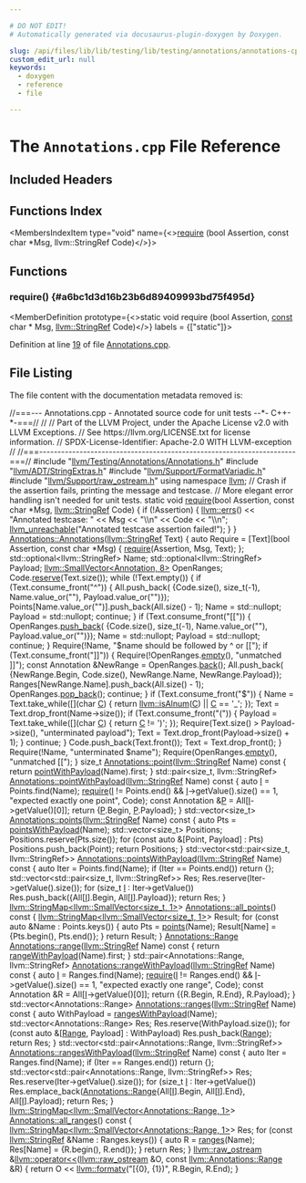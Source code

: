 ```yaml
---

# DO NOT EDIT!
# Automatically generated via docusaurus-plugin-doxygen by Doxygen.

slug: /api/files/lib/lib/testing/lib/testing/annotations/annotations-cpp
custom_edit_url: null
keywords:
  - doxygen
  - reference
  - file

---
```





# The `Annotations.cpp` File Reference

<DoxygenPage pluginConfig={pluginConfig}>



## Included Headers

<IncludesList>
<IncludesListItem
  filePath="llvm/Testing/Annotations/Annotations.h"
  permalink="/docs/api/files/include/include/llvm/include/llvm/testing/include/llvm/testing/annotations/annotations-h"
  isLocal="true" />
<IncludesListItem
  filePath="llvm/ADT/StringExtras.h"
  permalink="/docs/api/files/include/include/llvm/include/llvm/adt/stringextras-h"
  isLocal="true" />
<IncludesListItem
  filePath="llvm/Support/FormatVariadic.h"
  permalink="/docs/api/files/include/include/llvm/include/llvm/support/formatvariadic-h"
  isLocal="true" />
<IncludesListItem
  filePath="llvm/Support/raw_ostream.h"
  permalink="/docs/api/files/include/include/llvm/include/llvm/support/raw-ostream-h"
  isLocal="true" />
</IncludesList>

## Functions Index

<MembersIndex>

<MembersIndexItem
  type="void"
  name={<><a href="#a6bc1d3d16b23b6d89409993bd75f495d">require</a> (bool Assertion, const char &#42;Msg, llvm::StringRef Code)</>}>
</MembersIndexItem>

</MembersIndex>


<SectionDefinition>

## Functions

### require() {#a6bc1d3d16b23b6d89409993bd75f495d}

<MemberDefinition
  prototype={<>static void require (bool Assertion, <a href="/docs/api/files/lib/lib/target/lib/target/aarch64/aarch64promoteconstant-cpp/#a90f8350fecae261c25be85d38b451bff">const</a> char &#42; Msg, <a href="/docs/api/classes/llvm/stringref">llvm::StringRef</a> Code)</>}
  labels = {["static"]}>

Definition at line <a href="#l00019">19</a> of file <a href="/docs/api/files/lib/lib/testing/lib/testing/annotations/annotations-cpp">Annotations.cpp</a>.
</MemberDefinition>

</SectionDefinition>

## File Listing

The file content with the documentation metadata removed is:

<ProgramListing>

<Link id="l00001" /><CodeLine lineNumber="1"><span class="doxyHighlightComment">//===--- Annotations.cpp - Annotated source code for unit tests --&#42;- C++-&#42;-===//</span></CodeLine>
<Link id="l00002" /><CodeLine lineNumber="2"><span class="doxyHighlightComment">//</span></CodeLine>
<Link id="l00003" /><CodeLine lineNumber="3"><span class="doxyHighlightComment">// Part of the LLVM Project, under the Apache License v2.0 with LLVM Exceptions.</span></CodeLine>
<Link id="l00004" /><CodeLine lineNumber="4"><span class="doxyHighlightComment">// See https://llvm.org/LICENSE.txt for license information.</span></CodeLine>
<Link id="l00005" /><CodeLine lineNumber="5"><span class="doxyHighlightComment">// SPDX-License-Identifier: Apache-2.0 WITH LLVM-exception</span></CodeLine>
<Link id="l00006" /><CodeLine lineNumber="6"><span class="doxyHighlightComment">//</span></CodeLine>
<Link id="l00007" /><CodeLine lineNumber="7"><span class="doxyHighlightComment">//===----------------------------------------------------------------------===//</span></CodeLine>
<Link id="l00008" /><CodeLine lineNumber="8"></CodeLine>
<Link id="l00009" /><CodeLine lineNumber="9"><span class="doxyHighlightPreprocessor">#include &quot;<a href="/docs/api/files/include/include/llvm/include/llvm/testing/include/llvm/testing/annotations/annotations-h">llvm/Testing/Annotations/Annotations.h</a>&quot;</span></CodeLine>
<Link id="l00010" /><CodeLine lineNumber="10"></CodeLine>
<Link id="l00011" /><CodeLine lineNumber="11"><span class="doxyHighlightPreprocessor">#include &quot;<a href="/docs/api/files/include/include/llvm/include/llvm/adt/stringextras-h">llvm/ADT/StringExtras.h</a>&quot;</span></CodeLine>
<Link id="l00012" /><CodeLine lineNumber="12"><span class="doxyHighlightPreprocessor">#include &quot;<a href="/docs/api/files/include/include/llvm/include/llvm/support/formatvariadic-h">llvm/Support/FormatVariadic.h</a>&quot;</span></CodeLine>
<Link id="l00013" /><CodeLine lineNumber="13"><span class="doxyHighlightPreprocessor">#include &quot;<a href="/docs/api/files/include/include/llvm/include/llvm/support/raw-ostream-h">llvm/Support/raw&#95;ostream.h</a>&quot;</span></CodeLine>
<Link id="l00014" /><CodeLine lineNumber="14"></CodeLine>
<Link id="l00015" /><CodeLine lineNumber="15"><span class="doxyHighlightKeyword">using namespace </span><span class="doxyHighlight"><a href="/docs/api/namespaces/llvm">llvm</a>;</span></CodeLine>
<Link id="l00016" /><CodeLine lineNumber="16"></CodeLine>
<Link id="l00017" /><CodeLine lineNumber="17"><span class="doxyHighlightComment">// Crash if the assertion fails, printing the message and testcase.</span></CodeLine>
<Link id="l00018" /><CodeLine lineNumber="18"><span class="doxyHighlightComment">// More elegant error handling isn&#39;t needed for unit tests.</span></CodeLine>
<Link id="l00019" /><CodeLine lineNumber="19" lineLink="#a6bc1d3d16b23b6d89409993bd75f495d"><span class="doxyHighlightKeyword">static</span><span class="doxyHighlight"> </span><span class="doxyHighlightKeywordType">void</span><span class="doxyHighlight"> <a href="#a6bc1d3d16b23b6d89409993bd75f495d">require</a>(</span><span class="doxyHighlightKeywordType">bool</span><span class="doxyHighlight"> Assertion, </span><span class="doxyHighlightKeyword">const</span><span class="doxyHighlight"> </span><span class="doxyHighlightKeywordType">char</span><span class="doxyHighlight"> &#42;Msg, <a href="/docs/api/classes/llvm/stringref">llvm::StringRef</a> Code) &#123;</span></CodeLine>
<Link id="l00020" /><CodeLine lineNumber="20"><span class="doxyHighlight">  </span><span class="doxyHighlightKeywordFlow">if</span><span class="doxyHighlight"> (!Assertion) &#123;</span></CodeLine>
<Link id="l00021" /><CodeLine lineNumber="21"><span class="doxyHighlight">    <a href="/docs/api/namespaces/llvm/#a9a7b5c68c90f85baaedaa854cc5002cc">llvm::errs</a>() &lt;&lt; </span><span class="doxyHighlightStringLiteral">&quot;Annotated testcase: &quot;</span><span class="doxyHighlight"> &lt;&lt; Msg &lt;&lt; </span><span class="doxyHighlightStringLiteral">&quot;\\n&quot;</span><span class="doxyHighlight"> &lt;&lt; Code &lt;&lt; </span><span class="doxyHighlightStringLiteral">&quot;\\n&quot;</span><span class="doxyHighlight">;</span></CodeLine>
<Link id="l00022" /><CodeLine lineNumber="22"><span class="doxyHighlight">    <a href="/docs/api/files/include/include/llvm/include/llvm/support/errorhandling-h/#ace243f5c25697a1107cce46626b3dc94">llvm&#95;unreachable</a>(</span><span class="doxyHighlightStringLiteral">&quot;Annotated testcase assertion failed!&quot;</span><span class="doxyHighlight">);</span></CodeLine>
<Link id="l00023" /><CodeLine lineNumber="23"><span class="doxyHighlight">  &#125;</span></CodeLine>
<Link id="l00024" /><CodeLine lineNumber="24"><span class="doxyHighlight">&#125;</span></CodeLine>
<Link id="l00025" /><CodeLine lineNumber="25"></CodeLine>
<Link id="l00026" /><CodeLine lineNumber="26" lineLink="/docs/api/classes/llvm/annotations/#a0ac05d465c3984a3a3fe146902cf3759"><span class="doxyHighlight"><a href="/docs/api/classes/llvm/annotations/#a0ac05d465c3984a3a3fe146902cf3759">Annotations::Annotations</a>(<a href="/docs/api/classes/llvm/stringref">llvm::StringRef</a> Text) &#123;</span></CodeLine>
<Link id="l00027" /><CodeLine lineNumber="27"><span class="doxyHighlight">  </span><span class="doxyHighlightKeyword">auto</span><span class="doxyHighlight"> Require = &#91;Text&#93;(</span><span class="doxyHighlightKeywordType">bool</span><span class="doxyHighlight"> Assertion, </span><span class="doxyHighlightKeyword">const</span><span class="doxyHighlight"> </span><span class="doxyHighlightKeywordType">char</span><span class="doxyHighlight"> &#42;Msg) &#123;</span></CodeLine>
<Link id="l00028" /><CodeLine lineNumber="28"><span class="doxyHighlight">    <a href="#a6bc1d3d16b23b6d89409993bd75f495d">require</a>(Assertion, Msg, Text);</span></CodeLine>
<Link id="l00029" /><CodeLine lineNumber="29"><span class="doxyHighlight">  &#125;;</span></CodeLine>
<Link id="l00030" /><CodeLine lineNumber="30"><span class="doxyHighlight">  std::optional&lt;llvm::StringRef&gt; Name;</span></CodeLine>
<Link id="l00031" /><CodeLine lineNumber="31"><span class="doxyHighlight">  std::optional&lt;llvm::StringRef&gt; Payload;</span></CodeLine>
<Link id="l00032" /><CodeLine lineNumber="32"><span class="doxyHighlight">  <a href="/docs/api/classes/llvm/smallvector">llvm::SmallVector&lt;Annotation, 8&gt;</a> OpenRanges;</span></CodeLine>
<Link id="l00033" /><CodeLine lineNumber="33"></CodeLine>
<Link id="l00034" /><CodeLine lineNumber="34"><span class="doxyHighlight">  Code.<a href="/docs/api/classes/llvm/smallvectorimpl/#a499ea32ca1b8d16cedfe01d1e5b08f29">reserve</a>(Text.size());</span></CodeLine>
<Link id="l00035" /><CodeLine lineNumber="35"><span class="doxyHighlight">  </span><span class="doxyHighlightKeywordFlow">while</span><span class="doxyHighlight"> (!Text.empty()) &#123;</span></CodeLine>
<Link id="l00036" /><CodeLine lineNumber="36"><span class="doxyHighlight">    </span><span class="doxyHighlightKeywordFlow">if</span><span class="doxyHighlight"> (Text.consume&#95;front(</span><span class="doxyHighlightStringLiteral">&quot;^&quot;</span><span class="doxyHighlight">)) &#123;</span></CodeLine>
<Link id="l00037" /><CodeLine lineNumber="37"><span class="doxyHighlight">      All.push&#95;back(</span></CodeLine>
<Link id="l00038" /><CodeLine lineNumber="38"><span class="doxyHighlight">          &#123;Code.size(), size&#95;t(-1), Name.value&#95;or(</span><span class="doxyHighlightStringLiteral">&quot;&quot;</span><span class="doxyHighlight">), Payload.value&#95;or(</span><span class="doxyHighlightStringLiteral">&quot;&quot;</span><span class="doxyHighlight">)&#125;);</span></CodeLine>
<Link id="l00039" /><CodeLine lineNumber="39"><span class="doxyHighlight">      Points&#91;Name.value&#95;or(</span><span class="doxyHighlightStringLiteral">&quot;&quot;</span><span class="doxyHighlight">)&#93;.push&#95;back(All.size() - 1);</span></CodeLine>
<Link id="l00040" /><CodeLine lineNumber="40"><span class="doxyHighlight">      Name = std::nullopt;</span></CodeLine>
<Link id="l00041" /><CodeLine lineNumber="41"><span class="doxyHighlight">      Payload = std::nullopt;</span></CodeLine>
<Link id="l00042" /><CodeLine lineNumber="42"><span class="doxyHighlight">      </span><span class="doxyHighlightKeywordFlow">continue</span><span class="doxyHighlight">;</span></CodeLine>
<Link id="l00043" /><CodeLine lineNumber="43"><span class="doxyHighlight">    &#125;</span></CodeLine>
<Link id="l00044" /><CodeLine lineNumber="44"><span class="doxyHighlight">    </span><span class="doxyHighlightKeywordFlow">if</span><span class="doxyHighlight"> (Text.consume&#95;front(</span><span class="doxyHighlightStringLiteral">&quot;&#91;&#91;&quot;</span><span class="doxyHighlight">)) &#123;</span></CodeLine>
<Link id="l00045" /><CodeLine lineNumber="45"><span class="doxyHighlight">      OpenRanges.<a href="/docs/api/classes/llvm/smallvectortemplatebase/#af42bfbc067df27c19ee2fc859df58799">push&#95;back</a>(</span></CodeLine>
<Link id="l00046" /><CodeLine lineNumber="46"><span class="doxyHighlight">          &#123;Code.size(), size&#95;t(-1), Name.value&#95;or(</span><span class="doxyHighlightStringLiteral">&quot;&quot;</span><span class="doxyHighlight">), Payload.value&#95;or(</span><span class="doxyHighlightStringLiteral">&quot;&quot;</span><span class="doxyHighlight">)&#125;);</span></CodeLine>
<Link id="l00047" /><CodeLine lineNumber="47"><span class="doxyHighlight">      Name = std::nullopt;</span></CodeLine>
<Link id="l00048" /><CodeLine lineNumber="48"><span class="doxyHighlight">      Payload = std::nullopt;</span></CodeLine>
<Link id="l00049" /><CodeLine lineNumber="49"><span class="doxyHighlight">      </span><span class="doxyHighlightKeywordFlow">continue</span><span class="doxyHighlight">;</span></CodeLine>
<Link id="l00050" /><CodeLine lineNumber="50"><span class="doxyHighlight">    &#125;</span></CodeLine>
<Link id="l00051" /><CodeLine lineNumber="51"><span class="doxyHighlight">    Require(!Name, </span><span class="doxyHighlightStringLiteral">&quot;$name should be followed by ^ or &#91;&#91;&quot;</span><span class="doxyHighlight">);</span></CodeLine>
<Link id="l00052" /><CodeLine lineNumber="52"><span class="doxyHighlight">    </span><span class="doxyHighlightKeywordFlow">if</span><span class="doxyHighlight"> (Text.consume&#95;front(</span><span class="doxyHighlightStringLiteral">&quot;&#93;&#93;&quot;</span><span class="doxyHighlight">)) &#123;</span></CodeLine>
<Link id="l00053" /><CodeLine lineNumber="53"><span class="doxyHighlight">      Require(!OpenRanges.<a href="/docs/api/classes/llvm/smallvectortemplatecommon/#ad9a3c7bc26b130377bbafc170b5f88a2">empty</a>(), </span><span class="doxyHighlightStringLiteral">&quot;unmatched &#93;&#93;&quot;</span><span class="doxyHighlight">);</span></CodeLine>
<Link id="l00054" /><CodeLine lineNumber="54"></CodeLine>
<Link id="l00055" /><CodeLine lineNumber="55"><span class="doxyHighlight">      </span><span class="doxyHighlightKeyword">const</span><span class="doxyHighlight"> Annotation &amp;NewRange = OpenRanges.<a href="/docs/api/classes/llvm/smallvectortemplatecommon/#acd9e771a3296c6b24146955754620557">back</a>();</span></CodeLine>
<Link id="l00056" /><CodeLine lineNumber="56"><span class="doxyHighlight">      All.push&#95;back(</span></CodeLine>
<Link id="l00057" /><CodeLine lineNumber="57"><span class="doxyHighlight">          &#123;NewRange.Begin, Code.size(), NewRange.Name, NewRange.Payload&#125;);</span></CodeLine>
<Link id="l00058" /><CodeLine lineNumber="58"><span class="doxyHighlight">      Ranges&#91;NewRange.Name&#93;.push&#95;back(All.size() - 1);</span></CodeLine>
<Link id="l00059" /><CodeLine lineNumber="59"></CodeLine>
<Link id="l00060" /><CodeLine lineNumber="60"><span class="doxyHighlight">      OpenRanges.<a href="/docs/api/classes/llvm/smallvectortemplatebase/#ad97688dfe9cd802e2a0691cbe620218a">pop&#95;back</a>();</span></CodeLine>
<Link id="l00061" /><CodeLine lineNumber="61"><span class="doxyHighlight">      </span><span class="doxyHighlightKeywordFlow">continue</span><span class="doxyHighlight">;</span></CodeLine>
<Link id="l00062" /><CodeLine lineNumber="62"><span class="doxyHighlight">    &#125;</span></CodeLine>
<Link id="l00063" /><CodeLine lineNumber="63"><span class="doxyHighlight">    </span><span class="doxyHighlightKeywordFlow">if</span><span class="doxyHighlight"> (Text.consume&#95;front(</span><span class="doxyHighlightStringLiteral">&quot;$&quot;</span><span class="doxyHighlight">)) &#123;</span></CodeLine>
<Link id="l00064" /><CodeLine lineNumber="64"><span class="doxyHighlight">      Name =</span></CodeLine>
<Link id="l00065" /><CodeLine lineNumber="65"><span class="doxyHighlight">          Text.take&#95;while(&#91;&#93;(</span><span class="doxyHighlightKeywordType">char</span><span class="doxyHighlight"> <a href="/docs/api/namespaces/llvm/callingconv/#ac6aa1387c4375260e2468eb5a77fdb4cafd841a49aec1539bc88abc8ff9e170fb">C</a>) &#123; </span><span class="doxyHighlightKeywordFlow">return</span><span class="doxyHighlight"> <a href="/docs/api/namespaces/llvm/#a8a0d39a17f2152e31271da7e7491d60e">llvm::isAlnum</a>(<a href="/docs/api/namespaces/llvm/callingconv/#ac6aa1387c4375260e2468eb5a77fdb4cafd841a49aec1539bc88abc8ff9e170fb">C</a>) || <a href="/docs/api/namespaces/llvm/callingconv/#ac6aa1387c4375260e2468eb5a77fdb4cafd841a49aec1539bc88abc8ff9e170fb">C</a> == </span><span class="doxyHighlightCharLiteral">&#39;&#95;&#39;</span><span class="doxyHighlight">; &#125;);</span></CodeLine>
<Link id="l00066" /><CodeLine lineNumber="66"><span class="doxyHighlight">      Text = Text.drop&#95;front(Name-&gt;size());</span></CodeLine>
<Link id="l00067" /><CodeLine lineNumber="67"></CodeLine>
<Link id="l00068" /><CodeLine lineNumber="68"><span class="doxyHighlight">      </span><span class="doxyHighlightKeywordFlow">if</span><span class="doxyHighlight"> (Text.consume&#95;front(</span><span class="doxyHighlightStringLiteral">&quot;(&quot;</span><span class="doxyHighlight">)) &#123;</span></CodeLine>
<Link id="l00069" /><CodeLine lineNumber="69"><span class="doxyHighlight">        Payload = Text.take&#95;while(&#91;&#93;(</span><span class="doxyHighlightKeywordType">char</span><span class="doxyHighlight"> <a href="/docs/api/namespaces/llvm/callingconv/#ac6aa1387c4375260e2468eb5a77fdb4cafd841a49aec1539bc88abc8ff9e170fb">C</a>) &#123; </span><span class="doxyHighlightKeywordFlow">return</span><span class="doxyHighlight"> <a href="/docs/api/namespaces/llvm/callingconv/#ac6aa1387c4375260e2468eb5a77fdb4cafd841a49aec1539bc88abc8ff9e170fb">C</a> != </span><span class="doxyHighlightCharLiteral">&#39;)&#39;</span><span class="doxyHighlight">; &#125;);</span></CodeLine>
<Link id="l00070" /><CodeLine lineNumber="70"><span class="doxyHighlight">        Require(Text.size() &gt; Payload-&gt;size(), </span><span class="doxyHighlightStringLiteral">&quot;unterminated payload&quot;</span><span class="doxyHighlight">);</span></CodeLine>
<Link id="l00071" /><CodeLine lineNumber="71"><span class="doxyHighlight">        Text = Text.drop&#95;front(Payload-&gt;size() + 1);</span></CodeLine>
<Link id="l00072" /><CodeLine lineNumber="72"><span class="doxyHighlight">      &#125;</span></CodeLine>
<Link id="l00073" /><CodeLine lineNumber="73"></CodeLine>
<Link id="l00074" /><CodeLine lineNumber="74"><span class="doxyHighlight">      </span><span class="doxyHighlightKeywordFlow">continue</span><span class="doxyHighlight">;</span></CodeLine>
<Link id="l00075" /><CodeLine lineNumber="75"><span class="doxyHighlight">    &#125;</span></CodeLine>
<Link id="l00076" /><CodeLine lineNumber="76"><span class="doxyHighlight">    Code.push&#95;back(Text.front());</span></CodeLine>
<Link id="l00077" /><CodeLine lineNumber="77"><span class="doxyHighlight">    Text = Text.drop&#95;front();</span></CodeLine>
<Link id="l00078" /><CodeLine lineNumber="78"><span class="doxyHighlight">  &#125;</span></CodeLine>
<Link id="l00079" /><CodeLine lineNumber="79"><span class="doxyHighlight">  Require(!Name, </span><span class="doxyHighlightStringLiteral">&quot;unterminated $name&quot;</span><span class="doxyHighlight">);</span></CodeLine>
<Link id="l00080" /><CodeLine lineNumber="80"><span class="doxyHighlight">  Require(OpenRanges.<a href="/docs/api/classes/llvm/smallvectortemplatecommon/#ad9a3c7bc26b130377bbafc170b5f88a2">empty</a>(), </span><span class="doxyHighlightStringLiteral">&quot;unmatched &#91;&#91;&quot;</span><span class="doxyHighlight">);</span></CodeLine>
<Link id="l00081" /><CodeLine lineNumber="81"><span class="doxyHighlight">&#125;</span></CodeLine>
<Link id="l00082" /><CodeLine lineNumber="82"></CodeLine>
<Link id="l00083" /><CodeLine lineNumber="83" lineLink="/docs/api/classes/llvm/annotations/#a42b915e89f7fd192619acba583ca3852"><span class="doxyHighlightKeywordType">size&#95;t</span><span class="doxyHighlight"> <a href="/docs/api/classes/llvm/annotations/#a42b915e89f7fd192619acba583ca3852">Annotations::point</a>(<a href="/docs/api/classes/llvm/stringref">llvm::StringRef</a> Name)</span><span class="doxyHighlightKeyword"> const </span><span class="doxyHighlight">&#123;</span></CodeLine>
<Link id="l00084" /><CodeLine lineNumber="84"><span class="doxyHighlight">  </span><span class="doxyHighlightKeywordFlow">return</span><span class="doxyHighlight"> <a href="/docs/api/classes/llvm/annotations/#a485a64dfa1a7552e15848e40cf73e9ab">pointWithPayload</a>(Name).first;</span></CodeLine>
<Link id="l00085" /><CodeLine lineNumber="85"><span class="doxyHighlight">&#125;</span></CodeLine>
<Link id="l00086" /><CodeLine lineNumber="86"></CodeLine>
<Link id="l00087" /><CodeLine lineNumber="87"><span class="doxyHighlight">std::pair&lt;size&#95;t, llvm::StringRef&gt;</span></CodeLine>
<Link id="l00088" /><CodeLine lineNumber="88" lineLink="/docs/api/classes/llvm/annotations/#a485a64dfa1a7552e15848e40cf73e9ab"><span class="doxyHighlight"><a href="/docs/api/classes/llvm/annotations/#a485a64dfa1a7552e15848e40cf73e9ab">Annotations::pointWithPayload</a>(<a href="/docs/api/classes/llvm/stringref">llvm::StringRef</a> Name)</span><span class="doxyHighlightKeyword"> const </span><span class="doxyHighlight">&#123;</span></CodeLine>
<Link id="l00089" /><CodeLine lineNumber="89"><span class="doxyHighlight">  </span><span class="doxyHighlightKeyword">auto</span><span class="doxyHighlight"> <a href="/docs/api/files/lib/lib/support/md5-cpp/#ac0eafdc9ee161b71e7af98af736952fd">I</a> = Points.find(Name);</span></CodeLine>
<Link id="l00090" /><CodeLine lineNumber="90"><span class="doxyHighlight">  <a href="#a6bc1d3d16b23b6d89409993bd75f495d">require</a>(<a href="/docs/api/files/lib/lib/support/md5-cpp/#ac0eafdc9ee161b71e7af98af736952fd">I</a> != Points.end() &amp;&amp; <a href="/docs/api/files/lib/lib/support/md5-cpp/#ac0eafdc9ee161b71e7af98af736952fd">I</a>-&gt;getValue().size() == 1,</span></CodeLine>
<Link id="l00091" /><CodeLine lineNumber="91"><span class="doxyHighlight">          </span><span class="doxyHighlightStringLiteral">&quot;expected exactly one point&quot;</span><span class="doxyHighlight">, Code);</span></CodeLine>
<Link id="l00092" /><CodeLine lineNumber="92"><span class="doxyHighlight">  </span><span class="doxyHighlightKeyword">const</span><span class="doxyHighlight"> Annotation &amp;<a href="/docs/api/files/lib/lib/option/option-cpp/#a04665169063c8ca1f2ea96c27fc7c2b2">P</a> = All&#91;<a href="/docs/api/files/lib/lib/support/md5-cpp/#ac0eafdc9ee161b71e7af98af736952fd">I</a>-&gt;getValue()&#91;0&#93;&#93;;</span></CodeLine>
<Link id="l00093" /><CodeLine lineNumber="93"><span class="doxyHighlight">  </span><span class="doxyHighlightKeywordFlow">return</span><span class="doxyHighlight"> &#123;<a href="/docs/api/files/lib/lib/option/option-cpp/#a04665169063c8ca1f2ea96c27fc7c2b2">P</a>.Begin, <a href="/docs/api/files/lib/lib/option/option-cpp/#a04665169063c8ca1f2ea96c27fc7c2b2">P</a>.Payload&#125;;</span></CodeLine>
<Link id="l00094" /><CodeLine lineNumber="94"><span class="doxyHighlight">&#125;</span></CodeLine>
<Link id="l00095" /><CodeLine lineNumber="95"></CodeLine>
<Link id="l00096" /><CodeLine lineNumber="96" lineLink="/docs/api/classes/llvm/annotations/#ab1335a2c7dcf591c0105a3cfca7f175a"><span class="doxyHighlight">std::vector&lt;size&#95;t&gt; <a href="/docs/api/classes/llvm/annotations/#ab1335a2c7dcf591c0105a3cfca7f175a">Annotations::points</a>(<a href="/docs/api/classes/llvm/stringref">llvm::StringRef</a> Name)</span><span class="doxyHighlightKeyword"> const </span><span class="doxyHighlight">&#123;</span></CodeLine>
<Link id="l00097" /><CodeLine lineNumber="97"><span class="doxyHighlight">  </span><span class="doxyHighlightKeyword">auto</span><span class="doxyHighlight"> Pts = <a href="/docs/api/classes/llvm/annotations/#a0ea3e0653753ce329def33d16faaf4d8">pointsWithPayload</a>(Name);</span></CodeLine>
<Link id="l00098" /><CodeLine lineNumber="98"><span class="doxyHighlight">  std::vector&lt;size&#95;t&gt; Positions;</span></CodeLine>
<Link id="l00099" /><CodeLine lineNumber="99"><span class="doxyHighlight">  Positions.reserve(Pts.size());</span></CodeLine>
<Link id="l00100" /><CodeLine lineNumber="100"><span class="doxyHighlight">  </span><span class="doxyHighlightKeywordFlow">for</span><span class="doxyHighlight"> (</span><span class="doxyHighlightKeyword">const</span><span class="doxyHighlight"> </span><span class="doxyHighlightKeyword">auto</span><span class="doxyHighlight"> &amp;&#91;Point, Payload&#93; : Pts)</span></CodeLine>
<Link id="l00101" /><CodeLine lineNumber="101"><span class="doxyHighlight">    Positions.push&#95;back(Point);</span></CodeLine>
<Link id="l00102" /><CodeLine lineNumber="102"><span class="doxyHighlight">  </span><span class="doxyHighlightKeywordFlow">return</span><span class="doxyHighlight"> Positions;</span></CodeLine>
<Link id="l00103" /><CodeLine lineNumber="103"><span class="doxyHighlight">&#125;</span></CodeLine>
<Link id="l00104" /><CodeLine lineNumber="104"></CodeLine>
<Link id="l00105" /><CodeLine lineNumber="105"><span class="doxyHighlight">std::vector&lt;std::pair&lt;size&#95;t, llvm::StringRef&gt;&gt;</span></CodeLine>
<Link id="l00106" /><CodeLine lineNumber="106" lineLink="/docs/api/classes/llvm/annotations/#a0ea3e0653753ce329def33d16faaf4d8"><span class="doxyHighlight"><a href="/docs/api/classes/llvm/annotations/#a0ea3e0653753ce329def33d16faaf4d8">Annotations::pointsWithPayload</a>(<a href="/docs/api/classes/llvm/stringref">llvm::StringRef</a> Name)</span><span class="doxyHighlightKeyword"> const </span><span class="doxyHighlight">&#123;</span></CodeLine>
<Link id="l00107" /><CodeLine lineNumber="107"><span class="doxyHighlight">  </span><span class="doxyHighlightKeyword">auto</span><span class="doxyHighlight"> Iter = Points.find(Name);</span></CodeLine>
<Link id="l00108" /><CodeLine lineNumber="108"><span class="doxyHighlight">  </span><span class="doxyHighlightKeywordFlow">if</span><span class="doxyHighlight"> (Iter == Points.end())</span></CodeLine>
<Link id="l00109" /><CodeLine lineNumber="109"><span class="doxyHighlight">    </span><span class="doxyHighlightKeywordFlow">return</span><span class="doxyHighlight"> &#123;&#125;;</span></CodeLine>
<Link id="l00110" /><CodeLine lineNumber="110"></CodeLine>
<Link id="l00111" /><CodeLine lineNumber="111"><span class="doxyHighlight">  std::vector&lt;std::pair&lt;size&#95;t, llvm::StringRef&gt;&gt; Res;</span></CodeLine>
<Link id="l00112" /><CodeLine lineNumber="112"><span class="doxyHighlight">  Res.reserve(Iter-&gt;getValue().size());</span></CodeLine>
<Link id="l00113" /><CodeLine lineNumber="113"><span class="doxyHighlight">  </span><span class="doxyHighlightKeywordFlow">for</span><span class="doxyHighlight"> (</span><span class="doxyHighlightKeywordType">size&#95;t</span><span class="doxyHighlight"> <a href="/docs/api/files/lib/lib/support/md5-cpp/#ac0eafdc9ee161b71e7af98af736952fd">I</a> : Iter-&gt;getValue())</span></CodeLine>
<Link id="l00114" /><CodeLine lineNumber="114"><span class="doxyHighlight">    Res.push&#95;back(&#123;All&#91;<a href="/docs/api/files/lib/lib/support/md5-cpp/#ac0eafdc9ee161b71e7af98af736952fd">I</a>&#93;.Begin, All&#91;<a href="/docs/api/files/lib/lib/support/md5-cpp/#ac0eafdc9ee161b71e7af98af736952fd">I</a>&#93;.Payload&#125;);</span></CodeLine>
<Link id="l00115" /><CodeLine lineNumber="115"></CodeLine>
<Link id="l00116" /><CodeLine lineNumber="116"><span class="doxyHighlight">  </span><span class="doxyHighlightKeywordFlow">return</span><span class="doxyHighlight"> Res;</span></CodeLine>
<Link id="l00117" /><CodeLine lineNumber="117"><span class="doxyHighlight">&#125;</span></CodeLine>
<Link id="l00118" /><CodeLine lineNumber="118"></CodeLine>
<Link id="l00119" /><CodeLine lineNumber="119" lineLink="/docs/api/classes/llvm/annotations/#a590f64db035dd168d54db413db5c8d4d"><span class="doxyHighlight"><a href="/docs/api/classes/llvm/stringmap">llvm::StringMap&lt;llvm::SmallVector&lt;size&#95;t, 1&gt;</a>&gt; <a href="/docs/api/classes/llvm/annotations/#a590f64db035dd168d54db413db5c8d4d">Annotations::all&#95;points</a>()</span><span class="doxyHighlightKeyword"> const </span><span class="doxyHighlight">&#123;</span></CodeLine>
<Link id="l00120" /><CodeLine lineNumber="120"><span class="doxyHighlight">  <a href="/docs/api/classes/llvm/stringmap">llvm::StringMap&lt;llvm::SmallVector&lt;size&#95;t, 1&gt;</a>&gt; Result;</span></CodeLine>
<Link id="l00121" /><CodeLine lineNumber="121"><span class="doxyHighlight">  </span><span class="doxyHighlightKeywordFlow">for</span><span class="doxyHighlight"> (</span><span class="doxyHighlightKeyword">const</span><span class="doxyHighlight"> </span><span class="doxyHighlightKeyword">auto</span><span class="doxyHighlight"> &amp;Name : Points.keys()) &#123;</span></CodeLine>
<Link id="l00122" /><CodeLine lineNumber="122"><span class="doxyHighlight">    </span><span class="doxyHighlightKeyword">auto</span><span class="doxyHighlight"> Pts = <a href="/docs/api/classes/llvm/annotations/#ab1335a2c7dcf591c0105a3cfca7f175a">points</a>(Name);</span></CodeLine>
<Link id="l00123" /><CodeLine lineNumber="123"><span class="doxyHighlight">    Result&#91;Name&#93; = &#123;Pts.begin(), Pts.end()&#125;;</span></CodeLine>
<Link id="l00124" /><CodeLine lineNumber="124"><span class="doxyHighlight">  &#125;</span></CodeLine>
<Link id="l00125" /><CodeLine lineNumber="125"><span class="doxyHighlight">  </span><span class="doxyHighlightKeywordFlow">return</span><span class="doxyHighlight"> Result;</span></CodeLine>
<Link id="l00126" /><CodeLine lineNumber="126"><span class="doxyHighlight">&#125;</span></CodeLine>
<Link id="l00127" /><CodeLine lineNumber="127"></CodeLine>
<Link id="l00128" /><CodeLine lineNumber="128" lineLink="/docs/api/classes/llvm/annotations/#a166ba4b3d7ad48c9d15b73f375d258f9"><span class="doxyHighlight"><a href="/docs/api/structs/llvm/annotations/range">Annotations::Range</a> <a href="/docs/api/classes/llvm/annotations/#a166ba4b3d7ad48c9d15b73f375d258f9">Annotations::range</a>(<a href="/docs/api/classes/llvm/stringref">llvm::StringRef</a> Name)</span><span class="doxyHighlightKeyword"> const </span><span class="doxyHighlight">&#123;</span></CodeLine>
<Link id="l00129" /><CodeLine lineNumber="129"><span class="doxyHighlight">  </span><span class="doxyHighlightKeywordFlow">return</span><span class="doxyHighlight"> <a href="/docs/api/classes/llvm/annotations/#a8c95845d9f1a25591c241754c276c6b1">rangeWithPayload</a>(Name).first;</span></CodeLine>
<Link id="l00130" /><CodeLine lineNumber="130"><span class="doxyHighlight">&#125;</span></CodeLine>
<Link id="l00131" /><CodeLine lineNumber="131"></CodeLine>
<Link id="l00132" /><CodeLine lineNumber="132"><span class="doxyHighlight">std::pair&lt;Annotations::Range, llvm::StringRef&gt;</span></CodeLine>
<Link id="l00133" /><CodeLine lineNumber="133" lineLink="/docs/api/classes/llvm/annotations/#a8c95845d9f1a25591c241754c276c6b1"><span class="doxyHighlight"><a href="/docs/api/classes/llvm/annotations/#a8c95845d9f1a25591c241754c276c6b1">Annotations::rangeWithPayload</a>(<a href="/docs/api/classes/llvm/stringref">llvm::StringRef</a> Name)</span><span class="doxyHighlightKeyword"> const </span><span class="doxyHighlight">&#123;</span></CodeLine>
<Link id="l00134" /><CodeLine lineNumber="134"><span class="doxyHighlight">  </span><span class="doxyHighlightKeyword">auto</span><span class="doxyHighlight"> <a href="/docs/api/files/lib/lib/support/md5-cpp/#ac0eafdc9ee161b71e7af98af736952fd">I</a> = Ranges.find(Name);</span></CodeLine>
<Link id="l00135" /><CodeLine lineNumber="135"><span class="doxyHighlight">  <a href="#a6bc1d3d16b23b6d89409993bd75f495d">require</a>(<a href="/docs/api/files/lib/lib/support/md5-cpp/#ac0eafdc9ee161b71e7af98af736952fd">I</a> != Ranges.end() &amp;&amp; <a href="/docs/api/files/lib/lib/support/md5-cpp/#ac0eafdc9ee161b71e7af98af736952fd">I</a>-&gt;getValue().size() == 1,</span></CodeLine>
<Link id="l00136" /><CodeLine lineNumber="136"><span class="doxyHighlight">          </span><span class="doxyHighlightStringLiteral">&quot;expected exactly one range&quot;</span><span class="doxyHighlight">, Code);</span></CodeLine>
<Link id="l00137" /><CodeLine lineNumber="137"><span class="doxyHighlight">  </span><span class="doxyHighlightKeyword">const</span><span class="doxyHighlight"> Annotation &amp;R = All&#91;<a href="/docs/api/files/lib/lib/support/md5-cpp/#ac0eafdc9ee161b71e7af98af736952fd">I</a>-&gt;getValue()&#91;0&#93;&#93;;</span></CodeLine>
<Link id="l00138" /><CodeLine lineNumber="138"><span class="doxyHighlight">  </span><span class="doxyHighlightKeywordFlow">return</span><span class="doxyHighlight"> &#123;&#123;R.Begin, R.End&#125;, R.Payload&#125;;</span></CodeLine>
<Link id="l00139" /><CodeLine lineNumber="139"><span class="doxyHighlight">&#125;</span></CodeLine>
<Link id="l00140" /><CodeLine lineNumber="140"></CodeLine>
<Link id="l00141" /><CodeLine lineNumber="141"><span class="doxyHighlight">std::vector&lt;Annotations::Range&gt;</span></CodeLine>
<Link id="l00142" /><CodeLine lineNumber="142" lineLink="/docs/api/classes/llvm/annotations/#a8d08fb0ae76344ab542c85fbffc171a2"><span class="doxyHighlight"><a href="/docs/api/classes/llvm/annotations/#a8d08fb0ae76344ab542c85fbffc171a2">Annotations::ranges</a>(<a href="/docs/api/classes/llvm/stringref">llvm::StringRef</a> Name)</span><span class="doxyHighlightKeyword"> const </span><span class="doxyHighlight">&#123;</span></CodeLine>
<Link id="l00143" /><CodeLine lineNumber="143"><span class="doxyHighlight">  </span><span class="doxyHighlightKeyword">auto</span><span class="doxyHighlight"> WithPayload = <a href="/docs/api/classes/llvm/annotations/#a9a2018d860f9aaf21ad7e92def28aba9">rangesWithPayload</a>(Name);</span></CodeLine>
<Link id="l00144" /><CodeLine lineNumber="144"><span class="doxyHighlight">  std::vector&lt;Annotations::Range&gt; Res;</span></CodeLine>
<Link id="l00145" /><CodeLine lineNumber="145"><span class="doxyHighlight">  Res.reserve(WithPayload.size());</span></CodeLine>
<Link id="l00146" /><CodeLine lineNumber="146"><span class="doxyHighlight">  </span><span class="doxyHighlightKeywordFlow">for</span><span class="doxyHighlight"> (</span><span class="doxyHighlightKeyword">const</span><span class="doxyHighlight"> </span><span class="doxyHighlightKeyword">auto</span><span class="doxyHighlight"> &amp;&#91;<a href="/docs/api/structs/llvm/annotations/range">Range</a>, Payload&#93; : WithPayload)</span></CodeLine>
<Link id="l00147" /><CodeLine lineNumber="147"><span class="doxyHighlight">    Res.push&#95;back(<a href="/docs/api/structs/llvm/annotations/range">Range</a>);</span></CodeLine>
<Link id="l00148" /><CodeLine lineNumber="148"><span class="doxyHighlight">  </span><span class="doxyHighlightKeywordFlow">return</span><span class="doxyHighlight"> Res;</span></CodeLine>
<Link id="l00149" /><CodeLine lineNumber="149"><span class="doxyHighlight">&#125;</span></CodeLine>
<Link id="l00150" /><CodeLine lineNumber="150"><span class="doxyHighlight">std::vector&lt;std::pair&lt;Annotations::Range, llvm::StringRef&gt;&gt;</span></CodeLine>
<Link id="l00151" /><CodeLine lineNumber="151" lineLink="/docs/api/classes/llvm/annotations/#a9a2018d860f9aaf21ad7e92def28aba9"><span class="doxyHighlight"><a href="/docs/api/classes/llvm/annotations/#a9a2018d860f9aaf21ad7e92def28aba9">Annotations::rangesWithPayload</a>(<a href="/docs/api/classes/llvm/stringref">llvm::StringRef</a> Name)</span><span class="doxyHighlightKeyword"> const </span><span class="doxyHighlight">&#123;</span></CodeLine>
<Link id="l00152" /><CodeLine lineNumber="152"><span class="doxyHighlight">  </span><span class="doxyHighlightKeyword">auto</span><span class="doxyHighlight"> Iter = Ranges.find(Name);</span></CodeLine>
<Link id="l00153" /><CodeLine lineNumber="153"><span class="doxyHighlight">  </span><span class="doxyHighlightKeywordFlow">if</span><span class="doxyHighlight"> (Iter == Ranges.end())</span></CodeLine>
<Link id="l00154" /><CodeLine lineNumber="154"><span class="doxyHighlight">    </span><span class="doxyHighlightKeywordFlow">return</span><span class="doxyHighlight"> &#123;&#125;;</span></CodeLine>
<Link id="l00155" /><CodeLine lineNumber="155"></CodeLine>
<Link id="l00156" /><CodeLine lineNumber="156"><span class="doxyHighlight">  std::vector&lt;std::pair&lt;Annotations::Range, llvm::StringRef&gt;&gt; Res;</span></CodeLine>
<Link id="l00157" /><CodeLine lineNumber="157"><span class="doxyHighlight">  Res.reserve(Iter-&gt;getValue().size());</span></CodeLine>
<Link id="l00158" /><CodeLine lineNumber="158"><span class="doxyHighlight">  </span><span class="doxyHighlightKeywordFlow">for</span><span class="doxyHighlight"> (</span><span class="doxyHighlightKeywordType">size&#95;t</span><span class="doxyHighlight"> <a href="/docs/api/files/lib/lib/support/md5-cpp/#ac0eafdc9ee161b71e7af98af736952fd">I</a> : Iter-&gt;getValue())</span></CodeLine>
<Link id="l00159" /><CodeLine lineNumber="159"><span class="doxyHighlight">    Res.emplace&#95;back(<a href="/docs/api/structs/llvm/annotations/range">Annotations::Range</a>&#123;All&#91;<a href="/docs/api/files/lib/lib/support/md5-cpp/#ac0eafdc9ee161b71e7af98af736952fd">I</a>&#93;.Begin, All&#91;<a href="/docs/api/files/lib/lib/support/md5-cpp/#ac0eafdc9ee161b71e7af98af736952fd">I</a>&#93;.End&#125;,</span></CodeLine>
<Link id="l00160" /><CodeLine lineNumber="160"><span class="doxyHighlight">                     All&#91;<a href="/docs/api/files/lib/lib/support/md5-cpp/#ac0eafdc9ee161b71e7af98af736952fd">I</a>&#93;.Payload);</span></CodeLine>
<Link id="l00161" /><CodeLine lineNumber="161"></CodeLine>
<Link id="l00162" /><CodeLine lineNumber="162"><span class="doxyHighlight">  </span><span class="doxyHighlightKeywordFlow">return</span><span class="doxyHighlight"> Res;</span></CodeLine>
<Link id="l00163" /><CodeLine lineNumber="163"><span class="doxyHighlight">&#125;</span></CodeLine>
<Link id="l00164" /><CodeLine lineNumber="164"></CodeLine>
<Link id="l00165" /><CodeLine lineNumber="165"><span class="doxyHighlight"><a href="/docs/api/classes/llvm/stringmap">llvm::StringMap&lt;llvm::SmallVector&lt;Annotations::Range, 1&gt;</a>&gt;</span></CodeLine>
<Link id="l00166" /><CodeLine lineNumber="166" lineLink="/docs/api/classes/llvm/annotations/#a9dade19ba5252869f09cd1fa3d4a84fa"><span class="doxyHighlight"><a href="/docs/api/classes/llvm/annotations/#a9dade19ba5252869f09cd1fa3d4a84fa">Annotations::all&#95;ranges</a>()</span><span class="doxyHighlightKeyword"> const </span><span class="doxyHighlight">&#123;</span></CodeLine>
<Link id="l00167" /><CodeLine lineNumber="167"><span class="doxyHighlight">  <a href="/docs/api/classes/llvm/stringmap">llvm::StringMap&lt;llvm::SmallVector&lt;Annotations::Range, 1&gt;</a>&gt; Res;</span></CodeLine>
<Link id="l00168" /><CodeLine lineNumber="168"><span class="doxyHighlight">  </span><span class="doxyHighlightKeywordFlow">for</span><span class="doxyHighlight"> (</span><span class="doxyHighlightKeyword">const</span><span class="doxyHighlight"> <a href="/docs/api/classes/llvm/stringref">llvm::StringRef</a> &amp;Name : Ranges.keys()) &#123;</span></CodeLine>
<Link id="l00169" /><CodeLine lineNumber="169"><span class="doxyHighlight">    </span><span class="doxyHighlightKeyword">auto</span><span class="doxyHighlight"> R = <a href="/docs/api/classes/llvm/annotations/#a8d08fb0ae76344ab542c85fbffc171a2">ranges</a>(Name);</span></CodeLine>
<Link id="l00170" /><CodeLine lineNumber="170"><span class="doxyHighlight">    Res&#91;Name&#93; = &#123;R.begin(), R.end()&#125;;</span></CodeLine>
<Link id="l00171" /><CodeLine lineNumber="171"><span class="doxyHighlight">  &#125;</span></CodeLine>
<Link id="l00172" /><CodeLine lineNumber="172"><span class="doxyHighlight">  </span><span class="doxyHighlightKeywordFlow">return</span><span class="doxyHighlight"> Res;</span></CodeLine>
<Link id="l00173" /><CodeLine lineNumber="173"><span class="doxyHighlight">&#125;</span></CodeLine>
<Link id="l00174" /><CodeLine lineNumber="174"></CodeLine>
<Link id="l00175" /><CodeLine lineNumber="175" lineLink="/docs/api/namespaces/llvm/#a8bca59f5f5211913a02cd4fd19acb633"><span class="doxyHighlight"><a href="/docs/api/classes/llvm/raw-ostream">llvm::raw&#95;ostream</a> &amp;<a href="/docs/api/namespaces/llvm/#ab89f1db02887aa569176f0e29622eb47">llvm::operator&lt;&lt;</a>(<a href="/docs/api/classes/llvm/raw-ostream">llvm::raw&#95;ostream</a> &amp;O,</span></CodeLine>
<Link id="l00176" /><CodeLine lineNumber="176"><span class="doxyHighlight">                                    </span><span class="doxyHighlightKeyword">const</span><span class="doxyHighlight"> <a href="/docs/api/structs/llvm/annotations/range">llvm::Annotations::Range</a> &amp;R) &#123;</span></CodeLine>
<Link id="l00177" /><CodeLine lineNumber="177"><span class="doxyHighlight">  </span><span class="doxyHighlightKeywordFlow">return</span><span class="doxyHighlight"> O &lt;&lt; <a href="/docs/api/namespaces/llvm/#a653cce37b80c03eebe7a00520a8eabb6">llvm::formatv</a>(</span><span class="doxyHighlightStringLiteral">&quot;&#91;&#123;0&#125;, &#123;1&#125;)&quot;</span><span class="doxyHighlight">, R.Begin, R.End);</span></CodeLine>
<Link id="l00178" /><CodeLine lineNumber="178"><span class="doxyHighlight">&#125;</span></CodeLine>

</ProgramListing>


</DoxygenPage>
